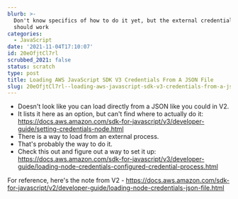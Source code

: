 ```yaml
---
blurb: >-
  Don't know specifics of how to do it yet, but the external credential process
  should work
categories:
  - JavaScript
date: '2021-11-04T17:10:07'
id: 20eOfjtCl7rl
scrubbed_2021: false
status: scratch
type: post
title: Loading AWS JavaScript SDK V3 Credentials From A JSON File
slug: 20eOfjtCl7rl--loading-aws-javascript-sdk-v3-credentials-from-a-json-file
---
```


- Doesn't look like you can load directly from a JSON like you could in V2. 
- It lists it here as an option, but can't find where to actually do it: https://docs.aws.amazon.com/sdk-for-javascript/v3/developer-guide/setting-credentials-node.html
- There is a way to load from an external process. 
- That's probably the way to do it. 
- Check this out and figure out a way to set it up: https://docs.aws.amazon.com/sdk-for-javascript/v3/developer-guide/loading-node-credentials-configured-credential-process.html

For reference, here's the note from V2 - https://docs.aws.amazon.com/sdk-for-javascript/v2/developer-guide/loading-node-credentials-json-file.html
